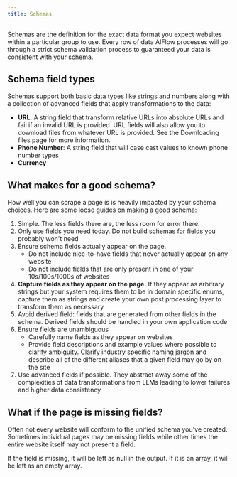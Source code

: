 ```yaml
---
title: Schemas
---
```

Schemas are the definition for the exact data format you expect websites within a particular group to use.
Every row of data AIFlow processes will go through a strict schema validation process to guaranteed your data is consistent with your schema.

## Schema field types
Schemas support both basic data types like strings and numbers along with a collection of advanced fields that apply transformations to the data:

- **URL**: A string field that transform relative URLs into absolute URLs and fail if an invalid URL is provided. URL fields will also allow you to download files from whatever URL is provided. See the Downloading files page for more information.
- **Phone Number**: A string field that will case cast values to known phone number types
- **Currency**

## What makes for a good schema?
How well you can scrape a page is is heavily impacted by your schema choices. Here are some loose guides on making a good schema:
1. Simple. The less fields there are, the less room for error there.
2. Only use fields you need today. Do not build schemas for fields you probably won't need
3. Ensure schema fields actually appear on the page.
   - Do not include nice-to-have fields that never actually appear on any website
   - Do not include fields that are only present in one of your 10s/100s/1000s of websites
4. **Capture fields as they appear on the page.** If they appear as arbitrary strings but your system requires them to be in domain specific enums, capture them as strings and create your own post processing layer to transform them as necessary
5. Avoid derived field: fields that are generated from other fields in the schema. Derived fields should be handled in your own application code
6. Ensure fields are unambiguous
   - Carefully name fields as they appear on websites
   - Provide field descriptions and example values where possible to clarify ambiguity. Clarify industry specific naming jargon and describe all of the different aliases that a given field may go by on the site
7. Use advanced fields if possible. They abstract away some of the complexities of data transformations from LLMs leading to lower failures and higher data consistency

## What if the page is missing fields?
Often not every website will conform to the unified schema you’ve created.
Sometimes individual pages may be missing fields while other times the entire website itself may not present a field.

If the field is missing, it will be left as null in the output. If it is an array, it will be left as an empty array.
